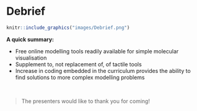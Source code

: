 # Debrief {#Debrief}

```r
knitr::include_graphics("images/Debrief.png")
```

**A quick summary:**

- Free online modelling tools readily available for simple molecular visualisation
- Supplement to, not replacement of, of tactile tools
- Increase in coding embedded in the curriculum provides the ability to find solutions to more complex modelling problems

<br>

> The presenters would like to thank you for coming!